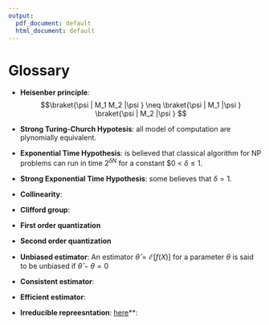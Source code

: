 ```yaml
---
output:
  pdf_document: default
  html_document: default
---
```


# Glossary

- **Heisenber principle**:
$$\braket{\psi | M_1 M_2 |\psi } \neq \braket{\psi | M_1  |\psi } \braket{\psi | M_2 |\psi } $$
- **Strong Turing-Church Hypotesis**: all model of computation are plynomially equivalent.

- **Exponential Time Hypothesis**: is believed that classical algorithm for NP problems can run in time $2^{\delta N}$ for a constant $0 < $\delta \leq 1$.

- **Strong Exponential Time Hypothesis**: some believes that $\delta=1$.



<!-- - **PCP Theorem **: A language is in NP iif it has witness that can be verified probabilistically using only $O(\log n)$ bits of randomness and a constant number of queries to bits of the witness.  -->

- **Collinearity**:

- **Clifford group**:

- **First order quantization**

- **Second order quantization**

- **Unbiased estimator**: An estimator $\widehat{\theta} = \mathcal{E}[f(X)]$ for a parameter $\theta$ is said to be unbiased if $\widehat{\theta}- \theta= 0$

- **Consistent estimator**:

- **Efficient estimator**:

<!-- - **[QMA - Quantum Merlin-Arthur]()**. Is a complexity class for decision problem. A language is in QMA if in polynomial time a verifier $V$ : -->
<!--  - $\forall x \in L$ there exists a quantum state over a polynomial number of qubits $\ket{\psi}$  -->
<!--  - $\forall x \notin L$ there exist a quantum state (the $\ket{\psi}$ plays the same role as the whitness in NP problems)  -->
<!--   Max-d-CUT problem is QMA complete. -->

<!-- Merlin is the prover: all-powerful and untrusted who gives the poor Arthur a solution (witness) to Merlin: a honest verifier with limited computational power. It plays the same role of NP for classical computers because if Merlin has to send a witness to Arthur of a NP complete problem, we know such witness will always exists, and that Arthur should be able to check in polynomial time that the witness is correct. {% cite jordanis2018merlin %} -->


<!-- - **Online algorithm**:  -->
<!-- - **Streaming algorithm**:  -->
<!-- It seems to me that there is a slight difference between online and streaming algorithm, where the straming algorithm can defer action over time, and the stress is on the limited amount of memory they have, online algorithms are required to take an action as soon as the input is entered.-->



- **Irreducible repreesntation**: [here](https://math.stackexchange.com/questions/38958/what-is-the-meaning-of-an-irreducible-representation)**:

<!-- - [Jordan-weigner representation](): -->

<!-- - [Boson sampling](https://www.nature.com/articles/nature23458):  -->

<!-- - [Linear Optics](wikipedia):  -->
